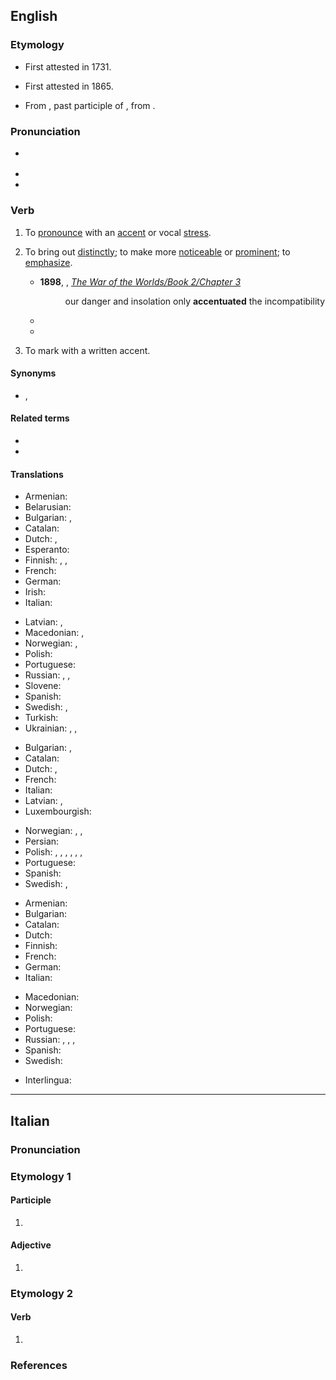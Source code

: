 ==English==
{{was wotd|2008|January|17}}

===Etymology===
* First attested in 1731.
* {{sense|emphasize}} First attested in 1865.
* From {{der|en|ML.|accentuātus}}, past participle of {{m|la|accentuāre}}, from {{der|en|la|accentus}}.

===Pronunciation===
* {{a|RP|US}} {{IPA|en|/əkˈsen.tʃu.eɪt/|/ækˈsen.tʃuˌeɪt/}}
* {{audio|en|en-us-accentuate.ogg|Audio (US)}}
* {{audio|en|en-au-accentuate.ogg|Audio (AU)}}

===Verb===
{{en-verb}}

# {{lb|en|transitive}} To [[pronounce]] with an [[accent]] or vocal [[stress]].
# {{lb|en|transitive}} To bring out [[distinctly]]; to make more [[noticeable]] or [[prominent]]; to [[emphasize]].
#* '''1898''', {{w|H. G. Wells}}, ''[[s:The War of the Worlds/Book 2/Chapter 3|The War of the Worlds/Book 2/Chapter 3]]''
#*: our danger and insolation only '''accentuated''' the incompatibility
#* {{quote-book|en|year=1913|author=[[w:Robert Barr (writer)|Robert Barr]]| title=Lord Stranleigh Abroad| chapter=5| url=http://openlibrary.org/works/OL1796924W| passage=These were business hours, and a feeling of loneliness crept over him, perhaps germinated by his sight of the illustrated papers, and '''accentuated''' by an attempted perusal of them.}}
#* {{quote-journal|en|year=1962|month=March|title=The New Year Freeze-up on British Railways|journal=Modern Railways|page=159|text=Attempts by Waterloo signalmen to clear the points by power operation eventually exhausted point motor batteries, which are fed by trickle chargers, and a blown fuse '''accentuated''' the problem; thus, even when the points had been cleared of ice, no power was available to operate them until the batteries were sufficiently recharged.}}
# {{lb|en|transitive}} To mark with a written accent.

====Synonyms====
* {{l|en|accent}}, {{l|en|betone}}

====Related terms====
* {{l|en|accentual}}
* {{l|en|accentuation}}

====Translations====
{{trans-top|to pronounce with an accent}}
* Armenian: {{t+|hy|շեշտել|sc=Armn}}
* Belarusian: {{t|be|акцэнтава́ць|impf|pf}}
* Bulgarian: {{t+|bg|акцентувам}}, {{t|bg|[[поставям]] [[ударение]]|pf}}
* Catalan: {{t+|ca|accentuar}}
* Dutch: {{t+|nl|beklemtonen}}, {{t+|nl|accentueren}}
* Esperanto: {{t|eo|akcenti}}
* Finnish: {{t+|fi|korostaa}}, {{t+|fi|painottaa}}, {{t+|fi|sävyttää}}
* French: {{t+|fr|accentuer}}
* German: {{t+|de|akzentuieren}}
* Irish: {{t|ga|aiceannaigh}}
* Italian: {{t+|it|accentuare}}
{{trans-mid}}
* Latvian: {{t|lv|akcentēt}}, {{t|lv|uzsvērt}}
* Macedonian: {{t|mk|нагла́сува}}, {{t|mk|акценти́ра}}
* Norwegian: {{t+|no|aksentuere}}, {{t|no|betone}}
* Polish: {{t+|pl|akcentować}}
* Portuguese: {{t+|pt|acentuar}}
* Russian: {{t+|ru|акценти́ровать}}, {{t|ru|[[ста́вить]] [[ударе́ние]]|impf}}, {{t|ru|[[поста́вить]] [[ударе́ние]]|pf}}
* Slovene: {{t|sl|naglasiti}}
* Spanish: {{t+|es|acentuar}}
* Swedish: {{t+|sv|accentuera}}, {{t+|sv|betona}}
* Turkish: {{t+|tr|vurgulamak}}
* Ukrainian: {{t+|uk|акцентува́ти|impf|pf}}, {{t|uk|наголо́шувати|impf}}, {{t|uk|наголоси́ти|pf}}
{{trans-bottom}}

{{trans-top|to bring out distinctly}}
* Bulgarian: {{t+|bg|подчертавам}}, {{t|bg|акцентирам}}
* Catalan: {{t+|ca|accentuar}}
* Dutch: {{t+|nl|benadrukken}}, {{t+|nl|beklemtonen}}
* French: {{t+|fr|accentuer}}
* Italian: {{t+|it|accentuare}}
* Latvian: {{t|lv|akcentēt}}, {{t|lv|uzsvērt}}
* Luxembourgish: {{t|lb|accentuéieren}}
{{trans-mid}}
* Norwegian: {{t+|no|aksentuere}}, {{t|no|betone}}, {{t|no|framheve}}
* Persian: {{t|fa|تأکید کردن|tr=ta'kid kardan|sc=fa-Arab}}
* Polish: {{t+|pl|akcentować|impf}}, {{t|pl|uwypuklić|pf}}, {{t|pl|uwypuklać|impf}}, {{t+|pl|uwydatnić|pf}}, {{t+|pl|uwydatniać|impf}}, {{t+|pl|podkreślić|pf}}, {{t+|pl|podkreślać|impf}}
* Portuguese: {{t+|pt|acentuar}}
* Spanish: {{t+|es|acentuar}}
* Swedish: {{t+|sv|accentuera}}, {{t+|sv|betona}}
{{trans-bottom}}

{{trans-top|to mark with a written accent}}
* Armenian: {{t+|hy|շեշտել|sc=Armn}}
* Bulgarian: {{t|bg|поставям ударение}}
* Catalan: {{t+|ca|accentuar}}
* Dutch: {{t+|nl|beklemtonen}}
* Finnish: {{t|fi|[[merkitä]] [[aksentit]]}}
* French: {{t+|fr|accentuer}}
* German: {{t+|de|hervorheben}}
* Italian: {{t+|it|accentare}}
{{trans-mid}}
* Macedonian: {{t|mk|акценти́ра}}
* Norwegian: {{t+|no|aksentuere}}
* Polish: {{t+|pl|akcentować}}
* Portuguese: {{t+|pt|acentuar}}
* Russian: {{t|ru|[[проставля́ть]] [[ударе́ние]]|impf}}, {{t|ru|[[проста́вить]] [[ударе́ние]]|pf}}, {{t|ru|[[ста́вить]] [[ударе́ние]]|impf}}, {{t|ru|[[поста́вить]] [[ударе́ние]]|pf}}
* Spanish: {{t+|es|acentuar}}
* Swedish: {{t+|sv|accentuera}}
{{trans-bottom}}

{{checktrans-top}}
* Interlingua: {{t-check|ia|accentuar}}
{{trans-mid}}
{{trans-bottom}}

----

==Italian==

===Pronunciation===
{{it-pr|accentu.àte,accentuàte<ref:{{R:it:DiPI|accentuale}}>}}

===Etymology 1===

====Participle====
{{head|it|past participle form|g=f-p}}

# {{feminine plural of|it|accentuato}}

====Adjective====
{{head|it|adjective form|g=f-p}}

# {{feminine plural of|it|accentuato}}

===Etymology 2===

====Verb====
{{head|it|verb form}}

# {{inflection of|it|accentuare||2|p|pres|indc|;|2|p|impr}}

===References===
<references />
